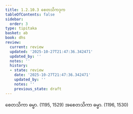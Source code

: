 ```yaml
---
title: 1.2.10.3 စေတသိကဒုက
tableOfContents: false
sidebar:
  order: 3
type: tipitaka
basket: ab
book: dhs
review:
  current: review
  updated: '2025-10-27T21:47:36.342471'
  updated_by: ''
  notes: ''
  history:
  - state: review
    date: '2025-10-27T21:47:36.342471'
    updated_by: ''
    notes: ''
    previous_state: draft
---
```



<ReviewStatus review={frontmatter.review} showDetails={true} />

<HypothesisAnnotation frontmatter={frontmatter} />

<DynamicBreadcrumb />

<Division number="79" book="dhs" e="ch" v="29" p="11">

<Paragraph number="190" book="dhs">
စေတသိကာ ဓမ္မာ. (<Emphasis>1195, 1529</Emphasis>)
</Paragraph>

<Paragraph number="191" book="dhs">
အစေတသိကာ ဓမ္မာ. (<Emphasis>1196, 1530</Emphasis>)
</Paragraph>
</Division>
